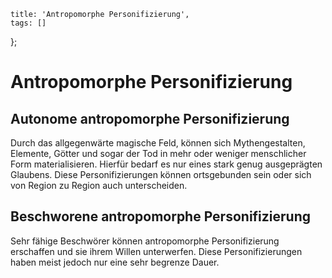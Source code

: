 
    title: 'Antropomorphe Personifizierung',
    tags: []
};

# Antropomorphe Personifizierung

## Autonome antropomorphe Personifizierung

Durch das allgegenwärte magische Feld, können sich Mythengestalten, Elemente, Götter und sogar der Tod in mehr oder weniger menschlicher Form materialisieren.
Hierfür bedarf es nur eines stark genug ausgeprägten Glaubens. Diese Personifizierungen können ortsgebunden sein oder sich von Region zu Region auch unterscheiden.

## Beschworene antropomorphe Personifizierung

Sehr fähige Beschwörer können antropomorphe Personifizierung erschaffen und sie ihrem Willen unterwerfen.
Diese Personifizierungen haben meist jedoch nur eine sehr begrenze Dauer.
